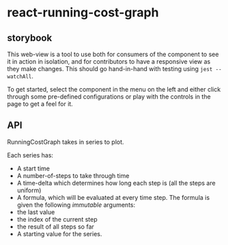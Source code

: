 
<Meta title="react-running-cost-graph" />

# react-running-cost-graph

## storybook

This web-view is a tool to use both for consumers of the component to see it in action in isolation, and for
contributors to have a responsive view as they make changes. This should go hand-in-hand with testing
using `jest --watchAll`.

To get started, select the component in the menu on the left and either click through some pre-defined configurations
or play with the controls in the page to get a feel for it.

## API

RunningCostGraph takes in series to plot. 

Each series has:

 - A start time 
 - A number-of-steps to take through time
 - A time-delta which determines how long each step is (all the steps are uniform)
 - A formula, which will be evaluated at every time step. The formula is given the following *immutable* arguments:
  - the last value
  - the index of the current step
  - the result of all steps so far
 - A starting value for the series.